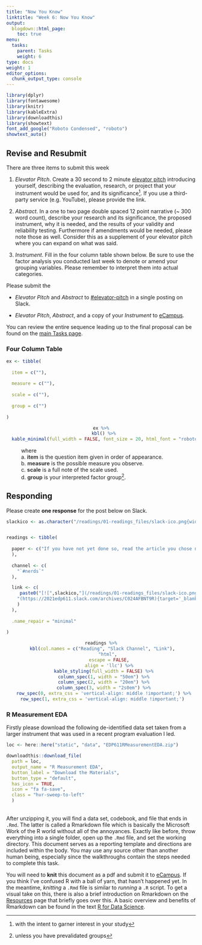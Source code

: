 ```yaml
---
title: "Now You Know"
linktitle: "Week 6: Now You Know"
output:
  blogdown::html_page:
    toc: true
menu:
  tasks:
    parent: Tasks
    weight: 6
type: docs
weight: 1
editor_options: 
  chunk_output_type: console
---
```


```r
library(dplyr)
library(fontawesome)
library(knitr)
library(kableExtra)
library(downloadthis)
library(showtext)
font_add_google("Roboto Condensed", "roboto")
showtext_auto()
```

<style>
  .hvr-sweep-to-left {
    display: inline-block;
    vertical-align: middle;
    -webkit-transform: perspective(1px) translateZ(0);
    transform: perspective(1px) translateZ(0);
    box-shadow: 0 0 1px rgba(0, 0, 0, 0);
    position: relative;
    -webkit-transition-property: color;
    transition-property: color;
    -webkit-transition-duration: 0.25s;
    transition-duration: 0.25s;
  }

.hvr-sweep-to-left:before {
  content: "";
  position: absolute;
  z-index: -1;
  top: 0;
  left: 0;
  right: 0;
  bottom: 0;
  background: #7e3d41;
    -webkit-transform: scaleX(0);
  transform: scaleX(0);
  -webkit-transform-origin: 100% 50%;
  transform-origin: 100% 50%;
  -webkit-transition-property: transform;
  transition-property: transform;
  -webkit-transition-duration: 0.3s;
  transition-duration: 0.3s;
  -webkit-transition-timing-function: ease-out;
  transition-timing-function: ease-out;
}

.hvr-sweep-to-left:hover, .hvr-sweep-to-left:focus, .hvr-sweep-to-left:active {
  color: white;
}

.hvr-sweep-to-left:hover:before, .hvr-sweep-to-left:focus:before, .hvr-sweep-to-left:active:before {
  -webkit-transform: scaleX(1);
  transform: scaleX(1);
}
</style>

## Revise and Resubmit

There are three items to submit this week

1. *Elevator Pitch*. Create a 30 second to 2 minute [elevator pitch](https://uclalibrary.github.io/research-tips/deconstructing-the-elevator-speech/){target="_blank"} introducing yourself, describing the evaluation, research, or project that your instrument would be used for, and its significance^[with the intent to garner interest in your study]. If you use a third-party service (e.g. YouTube), please provide the link.

2. *Abstract*. In a one to two page double spaced 12 point narrative (~ 300 word count), describe your research and its significance, the proposed instrument, why it is needed, and the results of your validity and reliability testing. Furthermore if amendments would be needed, please note those as well. Consider this as a supplement of your elevator pitch where you can expand on what was said. 

3. *Instrument*. Fill in the four column table shown below. Be sure to use the factor analysis you conducted last week to denote or amend your grouping variables. Please remember to interpret them into actual categories.

Please submit the

+ *Elevator Pitch* and *Abstract* to [#elevator-pitch]("https://2021edp611.slack.com/archives/C025KBEUSRK"){target="_blank"} in a single posting on Slack.

+ *Elevator Pitch*, *Abstract*, and a copy of your *Instrument* to [eCampus]("https://ecampus.wvu.edu/"){target="_blank"}.

You can review the entire sequence leading up to the final proposal can be found on the [main Tasks page](/tasks/#final-proposal). 


### Four Column Table

```r
ex <- tibble(
  
  item = c(""),
  
  measure = c(""),
  
  scale = c(""),
  
  group = c("")
   
)
```

<center>
```r
ex %>%
  kbl() %>%
  kable_minimal(full_width = FALSE, font_size = 20, html_font = "roboto")
```
</center>

|           where<br>

|           a. <span style="font-weight:bold; color:#343434">item</span> is the question item given in order of appearance.
|           b. <span style="font-weight:bold; color:#343434">measure</span> is the possible measure you observe.
|           c. <span style="font-weight:bold; color:#343434">scale</span> is a full note of the scale used.
|           d. <span style="font-weight:bold; color:#343434">group</span> is your interpreted factor group^[unless you have prevalidated groups].

## Responding
Please create **one response** for the post below on Slack. 

```r

slackico <- as.character("/readings/01-readings_files/slack-ico.png{width=20px}")


readings <- tibble(
  
  paper <- c("If you have not yet done so, read the article you chose not to talk about last week. Pick a post where the your peer discusses that paper and provide a critique of their narrative. Specifically point out areas of agreement and disagreement and cite evidence from said article as support."
  ),
  
  channel <- c(
    "`#nerds`"
  ),

  link <- c(
     paste0("[![",slackico,"](/readings/01-readings_files/slack-ico.png 'Slack Icon'){width=20px}]",
    "(https://2021edp611.slack.com/archives/C024AFBNT9R){target='_blank'}"
    )
  ),
  
  .name_repair = "minimal"
  
)

```

<center>
```r
readings %>%
  kbl(col.names = c("Reading", "Slack Channel", "Link"), 
      "html", 
      escape = FALSE,
      align = 'llc') %>%
  kable_styling(full_width = FALSE) %>%
  column_spec(1, width = "50em") %>%
  column_spec(2, width = "20em") %>%
  column_spec(3, width = "2s0em") %>%
  row_spec(0, extra_css = 'vertical-align: middle !important;') %>%
  row_spec(1, extra_css = 'vertical-align: middle !important;') 
```
</center>

### R Measurement EDA

Firstly please download the following de-identified data set taken from a larger instrument that was used in a recent program evaluation I led. 

```r
loc <- here::here("static", "data", "EDP611RMeasurementEDA.zip")

downloadthis::download_file(
  path = loc,
  output_name = "R Measurement EDA",
  button_label = "Download the Materials",
  button_type = "default",
  has_icon = TRUE,
  icon = "fa fa-save",
  class = "hvr-sweep-to-left"
  )
```
<br>
After unzipping it, you will find a data set, codebook, and file that ends in `.Rmd`. The latter is called a Rmarkdown file which is basically the Microsoft Work of the R world without all of the annoyances. Exactly like before, throw everything into a single folder, open up the `.Rmd` file, and set the working directory. This document serves as a reporting template and directions are included within the body. You may use any source other than another human being, especially since the walkthroughs contain the steps needed to complete this task. 

You will need to **knit** this document as a pdf and submit it to [eCampus]("https://ecampus.wvu.edu/"){target="_blank"}. If you think I've confused R with a ball of yarn, that hasn't happened yet. In the meantime, *knitting* a `.Rmd` file is similar to *running* a `.R` script. To get a visual take on this, there is also a brief introduction on Rmarkdown on the [Resources](/resources/rmarkdown/){target="_blank"} page that briefly goes over this. A basic overview and benefits of Rmarkdown can be found in the text [R for Data Science](https://r4ds.had.co.nz/r-markdown.html){target="_blank"}.
